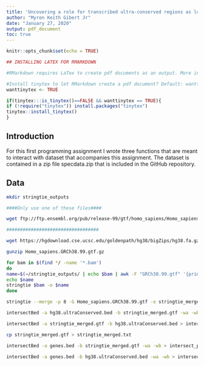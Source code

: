 ```yaml
---
title: 'Uncovering a role for transcribed ultra-conserved regions as long non-coding RNAs in glioblastoma'
author: "Myron Keith Gibert Jr"
date: "January 27, 2020"
output: pdf_document
toc: true
---
```


```r
knitr::opts_chunk$set(echo = TRUE)
```

```r
## INSTALLING LATEX FOR RMARKDOWN

#RMarkdown requires LaTex to create pdf documents as an output. More information can be found [here](https://bookdown.org/yihui/rmarkdown/pdf-document.html). Alternatively, output can be set to "html_document" or "word_document". End users may install LaTex by setting the "wanttinytex" variable to FALSE and running the following script:

#Install tinytex to let RMarkdown create a pdf document? Default: wanttinytex <- FALSE
wanttinytex <- TRUE

if(tinytex:::is_tinytex()==FALSE && wanttinytex == TRUE){
if (!require("tinytex")) install.packages("tinytex")
tinytex::install_tinytex()
}
```

## Introduction
For this first programming assignment I wrote three functions that are meant to interact with dataset that accompanies this assignment. The dataset is contained in a zip file specdata.zip that is included in the GitHub repository.

## Data

```bash
mkdir stringtie_outputs

####Only use one of these files####

wget ftp://ftp.ensembl.org/pub/release-99/gtf/homo_sapiens/Homo_sapiens.GRCh38.99.gtf.gz

##################################

wget https://hgdownload.cse.ucsc.edu/goldenpath/hg38/bigZips/hg38.fa.gz

gunzip Homo_sapiens.GRCh38.99.gtf.gz

for bam in $(find */ -name '*.bam')
do
name=$(~/stringtie_outputs/ | echo $bam | awk -F "GRCh38.99.gtf" '{print $1}')
echo $name
stringtie $bam -o $name
done

stringtie --merge -p 8 -G Homo_sapiens.GRCh38.99.gtf -o stringtie_merged.gtf mergelist.txt

intersectBed -a hg38.ultraConserved.bed -b stringtie_merged.gtf -wa -wb > intersect_TUCRs.txt

intersectBed -a stringtie_merged.gtf -b hg38.ultraConserved.bed > intersect_Transcripts.txt

cp stringtie_merged.gtf > stringtie_merged.txt

intersectBed -a genes.bed -b stringtie_merged.gtf -wa -wb > intersect_ptns.txt

intersectBed -a genes.bed -b hg38.ultraConserved.bed -wa -wb > intersect_ptns_TUCR.txt
```


